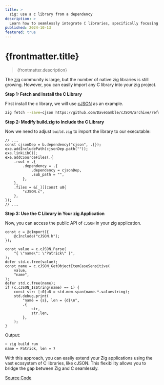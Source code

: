 ```yaml
---
title: >
  zig: use a c library from a dependency
description: >
  Learn how to seamlessly integrate C libraries, specifically focusing on cJSON, into your Zig projects by leveraging zig fetch and modifying your build.zig file.
published: 2024-10-13
featured: true
---
```



# {frontmatter.title}

> {frontmatter.description}

The [zig](https://ziglang.org/) community is large, but the number of native zig libraries is still growing. However, you can easily import any C library into your zig project.

**Step 1: Fetch and Install the C Library**

First install the c library, we will use [cJSON](https://github.com/DaveGamble/cJSON) as an example.

```sh
zig fetch --save=cjson https://github.com/DaveGamble/cJSON/archive/refs/heads/master.zip
```

**Step 2: Modify build.zig to Include the C Library**

Now we need to adjust `build.zig` to import the library to our executable:

```zig
// ...
const cjsonDep = b.dependency("cjson", .{});
exe.addIncludePath(cjsonDep.path(""));
exe.linkLibC();
exe.addCSourceFiles(.{
    .root = .{
        .dependency = .{
            .dependency = cjsonDep,
            .sub_path = "",
        },
    },
    .files = &[_][]const u8{
        "cJSON.c",
    },
});
// ...
```

**Step 3: Use the C Library in Your zig Application**

Now, you can access the public API of `cJSON` in your zig application.

```zig
const c = @cImport({
    @cInclude("cJSON.h");
});

const value = c.cJSON_Parse(
    "{ \"name\": \"Patrick\" }",
);
defer std.c.free(value);
const name = c.cJSON_GetObjectItemCaseSensitive(
    value,
    "name",
);
defer std.c.free(name);
if (c.cJSON_IsString(name) == 1) {
    const str: [:0]u8 = std.mem.span(name.*.valuestring);
    std.debug.print(
        "name = {s}, len = {d}\n",
        .{
            str,
            str.len,
        },
    );
}
```

Output:

```sh
> zig build run
name = Patrick, len = 7
```

With this approach, you can easily extend your Zig applications using the vast ecosystem of C libraries, like cJSON. This flexibility allows you to bridge the gap between Zig and C seamlessly.

[Source Code](https://github.com/patlux/zig-cjson)
